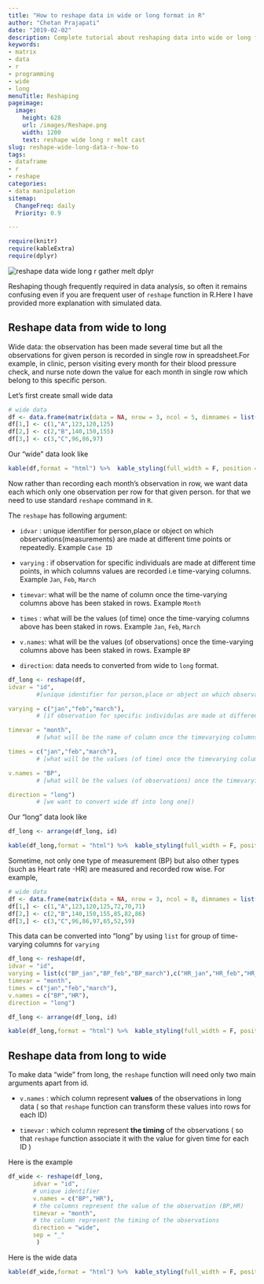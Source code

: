 ```yaml
---
title: "How to reshape data in wide or long format in R"
author: "Chetan Prajapati"
date: "2019-02-02"
description: Complete tutorial about reshaping data into wide or long format using standard r reshape function.
keywords: 
- matrix
- data
- r
- programming
- wide
- long
menuTitle: Reshaping
pageimage:
  image:
    height: 628
    url: /images/Reshape.png
    width: 1200
    text: reshape wide long r melt cast
slug: reshape-wide-long-data-r-how-to
tags:
- dataframe
- r
- reshape
categories: 
- data manipulation
sitemap:
  ChangeFreq: daily
  Priority: 0.9

---
```

```r
require(knitr)
require(kableExtra)
require(dplyr)
```

<img alt="reshape data wide long r gather melt dplyr" src="/images/Reshape.png" />

Reshaping though frequently required in data analysis, so often it remains confusing even if you are frequent  user of `reshape` function in R.Here I have provided more explanation with simulated data.


## Reshape data from wide to long

Wide data: the observation has been made several time  but all the observations for given person is recorded in single row in spreadsheet.For example, in clinic, person visiting every month for their blood pressure check, and nurse note down the value for each month in single row which belong to this specific person. 


Let's first create small wide data

```r
# wide data
df <- data.frame(matrix(data = NA, nrow = 3, ncol = 5, dimnames = list(NULL, paste0(c("id","name","jan","feb","march")))))
df[1,] <- c(1,"A",123,120,125)
df[2,] <- c(2,"B",140,150,155)
df[3,] <- c(3,"C",96,86,97)
```

Our "wide" data look like

```r
kable(df,format = "html") %>%  kable_styling(full_width = F, position = "center",font_size = 14)
```

Now rather than recording each month's observation in row, we want data each which only one observation per row for that given person. for that we need to use standard `reshape` command in `R`.  

The `reshape` has following argument:

+ `idvar` : unique identifier for person,place or object on which observations(measurements) are made at different time points or repeatedly. Example `Case ID`

+ `varying` :  if observation for specific individuals are made at different time points, in which columns values are recorded i.e time-varying columns. Example `Jan`, `Feb`, `March`

+ `timevar`: what will be the name of column once the time-varying columns above has been staked in rows. Example `Month` 

+ `times` : what will be the values (of time) once the time-varying columns above has been staked in rows. Example  `Jan`, `Feb`, `March`

+ `v.names`: what will be the values (of observations) once the time-varying columns above has been staked in rows. Example `BP`

+ `direction`: data needs to converted from wide to `long` format.


```r
df_long <- reshape(df,
idvar = "id",  
        #[unique identifier for person,place or object on which observations(measurments) are made at different time points or repeatedly]

varying = c("jan","feb","march"),  
        # [if observation for specific individulas are made at different time points, in which columns values are recorded i.e time-varying columns ]

timevar = "month", 
        # [what will be the name of column once the timevarying columns above has been staked in rows]

times = c("jan","feb","march"),
        # [what will be the values (of time) once the timevarying columns above has been staked in rows]

v.names = "BP", 
        # [what will be the values (of observations) once the timevarying columns above has been staked in rows]

direction = "long")   
        # [we want to convert wide df into long one])
```

Our "long" data look like

```r
df_long <- arrange(df_long, id)

kable(df_long,format = "html") %>%  kable_styling(full_width = F, position = "center",font_size = 14)
```

Sometime, not only one type of measurement (BP) but also other types (such as Heart rate -HR) are measured and recorded row wise. For example,

```r
# wide data
df <- data.frame(matrix(data = NA, nrow = 3, ncol = 8, dimnames = list(NULL, paste0(c("id","name","BP_jan","BP_feb","BP_march","HR_jan","HR_feb","HR_march")))))
df[1,] <- c(1,"A",123,120,125,72,70,71)
df[2,] <- c(2,"B",140,150,155,85,82,86)
df[3,] <- c(3,"C",96,86,97,65,52,59)
```

This data can be converted into "long" by using `list` for group of time-varying columns for `varying`


```r
df_long <- reshape(df,
idvar = "id",  
varying = list(c("BP_jan","BP_feb","BP_march"),c("HR_jan","HR_feb","HR_march") ),  
timevar = "month", 
times = c("jan","feb","march"),
v.names = c("BP","HR"), 
direction = "long")   
```


```r
df_long <- arrange(df_long, id)
```

```r
kable(df_long,format = "html") %>%  kable_styling(full_width = F, position = "center",font_size = 14)
```


## Reshape data from long to wide

To make data "wide" from long, the `reshape` function will need only two main arguments apart from id. 

+ `v.names` : which column represent **values** of the observations in long data ( so that `reshape` function can transform these values into rows for each ID)

+ `timevar` : which column represent **the timing** of the observations ( so that `reshape` function associate it with the value for given time for each ID )

Here is the example

```r
df_wide <- reshape(df_long,
       idvar = "id",
       # unique identifier
       v.names = c("BP","HR"),
       # the columns represent the value of the observation (BP,HR)
       timevar = "month",
       # the column represent the timing of the observations
       direction = "wide",
       sep = "_"
        )
```

Here is the wide data

```r
kable(df_wide,format = "html") %>%  kable_styling(full_width = F, position = "center",font_size = 14)
```

